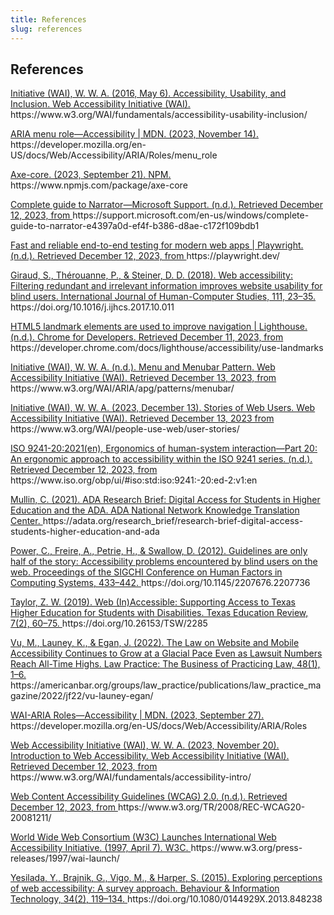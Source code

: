 ```yaml
---
title: References
slug: references
---
```


## References

<article class="citation" id="citation-accessibility-inclusion">
  <p class="citation-content">
  <a href="https://www.w3.org/WAI/fundamentals/accessibility-usability-inclusion/">
    Initiative (WAI), W. W. A. (2016, May 6). Accessibility, Usability, and Inclusion. Web Accessibility Initiative (WAI).
  </a>
    https://www.w3.org/WAI/fundamentals/accessibility-usability-inclusion/

  </p>
</article>

<article class="citation" id="citation-aria-menu-role">
  <p class="citation-content">
    <a href="https://developer.mozilla.org/en-US/docs/Web/Accessibility/ARIA/Roles/menu_role">
    ARIA menu role—Accessibility | MDN. (2023, November 14).
    </a>
    https://developer.mozilla.org/en-US/docs/Web/Accessibility/ARIA/Roles/menu_role
  </p>
</article>


<article class="citation" id="citation-axe-core">
  <p class="citation-content">
    <a href="https://www.npmjs.com/package/axe-core">
    Axe-core. (2023, September 21). NPM.
    </a>
    https://www.npmjs.com/package/axe-core
  </p>
</article>


<article class="citation" id="citation-complete-guide-to-narrator">
  <p class="citation-content">
    <a href="https://support.microsoft.com/en-us/windows/complete-guide-to-narrator-e4397a0d-ef4f-b386-d8ae-c172f109bdb1">
    Complete guide to Narrator—Microsoft Support. (n.d.). Retrieved December 12, 2023, from
    </a>
    https://support.microsoft.com/en-us/windows/complete-guide-to-narrator-e4397a0d-ef4f-b386-d8ae-c172f109bdb1
  </p>
</article>

<article class="citation" id="citation-playwright">
  <p class="citation-content">
    <a href="https://playwright.dev/https://playwright.dev/">
    Fast and reliable end-to-end testing for modern web apps | Playwright. (n.d.). Retrieved December 12, 2023, from
    </a>
    https://playwright.dev/
  </p>
</article>

<article class="citation" id="citation-giraud">
  <p class="citation-content">
    <a href="https://doi.org/10.1016/j.ijhcs.2017.10.011">
    Giraud, S., Thérouanne, P., & Steiner, D. D. (2018). Web accessibility: Filtering redundant and irrelevant information improves website usability for blind users. International Journal of Human-Computer Studies, 111, 23–35.
    </a>
    https://doi.org/10.1016/j.ijhcs.2017.10.011
  </p>
</article>

<article class="citation" id="citation-landmarks">
  <p class="citation-content">
    <a href="https://developer.chrome.com/docs/lighthouse/accessibility/use-landmarks">
    HTML5 landmark elements are used to improve navigation | Lighthouse. (n.d.). Chrome for Developers. Retrieved December 11, 2023, from
    </a>
    https://developer.chrome.com/docs/lighthouse/accessibility/use-landmarks
  </p>
</article>

<article class="citation" id="citation-menu-menubar">
  <p class="citation-content">
    <a href="https://www.w3.org/WAI/ARIA/apg/patterns/menubar/">
    Initiative (WAI), W. W. A. (n.d.). Menu and Menubar Pattern. Web Accessibility Initiative (WAI). Retrieved December 13, 2023, from
    </a>
    https://www.w3.org/WAI/ARIA/apg/patterns/menubar/
  </p>
</article>

<article class="citation" id="citation-stories-of-web-users">
  <p class="citation-content">
    <a href="https://www.w3.org/WAI/people-use-web/user-stories/">
    Initiative (WAI), W. W. A. (2023, December 13). Stories of Web Users. Web Accessibility Initiative (WAI). Retrieved December 13, 2023 from
    </a>
    https://www.w3.org/WAI/people-use-web/user-stories/
  </p>
</article>

<article class="citation" id="citation-iso">
  <p class="citation-content">
    <a href="https://www.iso.org/obp/ui/#iso:std:iso:9241:-20:ed-2:v1:en">
    ISO 9241-20:2021(en), Ergonomics of human-system interaction—Part 20: An ergonomic approach to accessibility within the ISO 9241 series. (n.d.). Retrieved December 12, 2023, from
    </a>
    https://www.iso.org/obp/ui/#iso:std:iso:9241:-20:ed-2:v1:en
  </p>
</article>

<article class="citation" id="citation-mullin">
  <p class="citation-content">
    <a href="https://adata.org/research_brief/research-brief-digital-access-students-higher-education-and-ada">
    Mullin, C. (2021). ADA Research Brief: Digital Access for Students in Higher Education and the ADA. ADA National Network Knowledge Translation Center.
    </a>
    https://adata.org/research_brief/research-brief-digital-access-students-higher-education-and-ada
  </p>
</article>

<article class="citation" id="citation-power">
  <p class="citation-content">
    <a href="https://doi.org/10.1145/2207676.2207736">
    Power, C., Freire, A., Petrie, H., & Swallow, D. (2012). Guidelines are only half of the story: Accessibility problems encountered by blind users on the web. Proceedings of the SIGCHI Conference on Human Factors in Computing Systems, 433–442.
    </a>
    https://doi.org/10.1145/2207676.2207736
  </p>
</article>

<article class="citation" id="citation-taylor">
  <p class="citation-content">
    <a href="https://doi.org/10.26153/TSW/2285">
    Taylor, Z. W. (2019). Web (In)Accessible: Supporting Access to Texas Higher Education for Students with Disabilities. Texas Education Review, 7(2), 60–75.
    </a>
    https://doi.org/10.26153/TSW/2285
  </p>
</article>

<article class="citation" id="citation-vu">
  <p class="citation-content">
    <a href="https://americanbar.org/groups/law_practice/publications/law_practice_magazine/2022/jf22/vu-launey-egan/">
    Vu, M., Launey, K., & Egan, J. (2022). The Law on Website and Mobile Accessibility Continues to Grow at a Glacial Pace Even as Lawsuit Numbers Reach All-Time Highs. Law Practice: The Business of Practicing Law, 48(1), 1–6.
    </a>
    https://americanbar.org/groups/law_practice/publications/law_practice_magazine/2022/jf22/vu-launey-egan/
  </p>
</article>

<article class="citation" id="citation-wai-aria-roles">
  <p class="citation-content">
    <a href="https://developer.mozilla.org/en-US/docs/Web/Accessibility/ARIA/Roles">
    WAI-ARIA Roles—Accessibility | MDN. (2023, September 27).
    </a>
    https://developer.mozilla.org/en-US/docs/Web/Accessibility/ARIA/Roles
  </p>
</article>

<article class="citation" id="citation-wai">
  <p class="citation-content">
    <a href="https://www.w3.org/WAI/fundamentals/accessibility-intro/">
    Web Accessibility Initiative (WAI), W. W. A. (2023, November 20). Introduction to Web Accessibility. Web Accessibility Initiative (WAI). Retrieved December 12, 2023, from
    </a>
    https://www.w3.org/WAI/fundamentals/accessibility-intro/
  </p>
</article>

<article class="citation" id="citation-wcag">
  <p class="citation-content">
    <a href="https://www.w3.org/TR/2008/REC-WCAG20-20081211/https://www.w3.org/TR/2008/REC-WCAG20-20081211/">
    Web Content Accessibility Guidelines (WCAG) 2.0. (n.d.). Retrieved December 12, 2023, from
    </a>
    https://www.w3.org/TR/2008/REC-WCAG20-20081211/
  </p>
</article>

<article class="citation" id="citation-w3c-wai">
  <p class="citation-content">
    <a href="https://www.w3.org/press-releases/1997/wai-launch/">
    World Wide Web Consortium (W3C) Launches International Web Accessibility Initiative. (1997, April 7). W3C.
    </a>
    https://www.w3.org/press-releases/1997/wai-launch/
  </p>
</article>

<article class="citation" id="citation-yesilda">
  <p class="citation-content">
    <a href="https://doi.org/10.1080/0144929X.2013.848238">
    Yesilada, Y., Brajnik, G., Vigo, M., & Harper, S. (2015). Exploring perceptions of web accessibility: A survey approach. Behaviour & Information Technology, 34(2), 119–134. 
    </a>
    https://doi.org/10.1080/0144929X.2013.848238
  </p>
</article>

